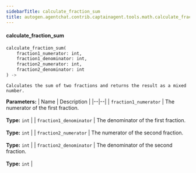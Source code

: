 ```yaml
---
sidebarTitle: calculate_fraction_sum
title: autogen.agentchat.contrib.captainagent.tools.math.calculate_fraction_sum.calculate_fraction_sum
---
```


<code class="doc-symbol doc-symbol-heading doc-symbol-function"></code>
#### calculate_fraction_sum
<a href="#autogen.agentchat.contrib.captainagent.tools.math.calculate_fraction_sum..calculate_fraction_sum" class="headerlink" title="Permanent link"></a>

```python
calculate_fraction_sum(
    fraction1_numerator: int,
    fraction1_denominator: int,
    fraction2_numerator: int,
    fraction2_denominator: int
) -> 
```

    Calculates the sum of two fractions and returns the result as a mixed number.

<b>Parameters:</b>
| Name | Description |
|--|--|
| `fraction1_numerator` | The numerator of the first fraction.<br/><br/>**Type:** `int` |
| `fraction1_denominator` | The denominator of the first fraction.<br/><br/>**Type:** `int` |
| `fraction2_numerator` | The numerator of the second fraction.<br/><br/>**Type:** `int` |
| `fraction2_denominator` | The denominator of the second fraction.<br/><br/>**Type:** `int` |

<br />